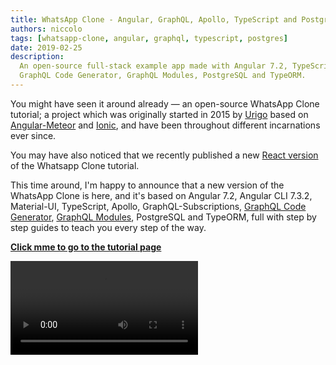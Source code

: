 ```yaml
---
title: WhatsApp Clone - Angular, GraphQL, Apollo, TypeScript and PostgreSQL
authors: niccolo
tags: [whatsapp-clone, angular, graphql, typescript, postgres]
date: 2019-02-25
description:
  An open-source full-stack example app made with Angular 7.2, TypeScript, GraphQL Subscriptions,
  GraphQL Code Generator, GraphQL Modules, PostgreSQL and TypeORM.
---
```


You might have seen it around already — an open-source WhatsApp Clone tutorial; a project which was
originally started in 2015 by [Urigo](https://github.com/urigo) based on
[Angular-Meteor](https://angular-meteor.com/tutorials/whatsapp2-tutorial) and
[Ionic](https://ionicframework.com), and have been throughout different incarnations ever since.

You may have also noticed that we recently published a new
[React version](/blog/whatsapp-clone-react-hooks-graphql-typescript-and-postgresql) of the Whatsapp
Clone tutorial.

This time around, I'm happy to announce that a new version of the WhatsApp Clone is here, and it's
based on Angular 7.2, Angular CLI 7.3.2, Material-UI, TypeScript, Apollo, GraphQL-Subscriptions,
[GraphQL Code Generator](https://graphql-code-generator.com),
[GraphQL Modules](https://graphql-modules.com), PostgreSQL and TypeORM, full with step by step
guides to teach you every step of the way.

[**Click mme to go to the tutorial page**](https://tortilla.academy/Urigo/whatsapp-textrepo-angularcli-express)

<Video src="./whatsapp-clone-apollo-angular-graphql-typescript-and-postgresql/app.webm" />

## What Is It Good for?

This app was built with all the latest and hottest technologies out there. The purpose is simple —
it should be a guideline for building a proper app, thus we thought very carefully about the design
patterns and architecture used in it, plus, we made sure to cover all communication methods with a
GraphQL-back-end in different variations (query, mutation, subscription). This way whenever you're
looking to start a new app, maintain an existing one or upgrade your dev-stack, the WhatsApp-clone
can be a great source to start with! It's full stack and has a complete flow.

## Why Did We Choose This Dev-Stack?

Angular, GraphQL, Apollo, PostgreSQL and TypeScript for obvious reasons — they are backed by a
strong ecosystem that grows rapidly. These technologies can be used in endless variations, and
there's no one way which is the most right of doing so, but we chose a way that makes the most sense
for us and that we truly believe in when it comes to building apps. We've connected it all with
TypeORM, GraphQL-Code-Generator, GraphQL-Modules for the following reasons:

- The GraphQL back-end was implemented using **GraphQL-Modules** where logic was splitted into
  feature based modules. GraphQL-Modules is a library which provides you with the ability to manage
  and maintain your GraphQL schema in a scalable and reusable way. Not once nor twice I have seen
  people who struggle with that and get tangled upon their own creation, and with GraphQL-Modules
  where you have a very defined structure, this problem can be easily solved. You can read more in
  [this series of 7 blog posts about it](/blog/graphql-modules).
- Every GraphQL/TypeScript definition was automatically generated with GraphQL-Code-Generator using
  a single command call. There's no need to maintain the same thing twice if it already exists in
  one way or another. This way you don't have to write TypeScript type definitions for your all your
  server responses, you get ready-to-use — fully typed Angular services, GraphQL resolvers and
  GraphQL types.
- The new version of Angular 7.2 was used with the Angular Material UI and Angular CLI 7.3.2 (and
  we'll keep updating the tutorial with the latest versions)
- We used TypeORM to correctly split the logic of the entities in the database and define the
  relationships between them. ORMs are controversial these days, but they can help a lot in some
  cases, and we thought a good example could be valuable to the community.

## What to Expect?

- Basic authentication.
- Image uploading with [Cloudinary](https://cloudinary.com).
- Live updates with GraphQL Subscriptions.
- Zero latency even on the slowest network thanks to Apollo's Cache

The tutorial goes through every aspect of building the app, starting from the very basics. We will
start building a very simple server with a fake db, then we will introduce Authentication,
Subscriptions, a real database backed by PostgreSQL and TypeORM plus advanced tooling like GraphQL
Code Generator and GraphQL Modules.

This can be extremely useful for those who have little to no background in one of the technologies
in our dev-stack.

## What's Next?

Right now we implemented a simple REST-based [Passport](https://passportjs.org) authentication, but
we already have PRs for [Accounts-JS](https://github.com/accounts-js/accounts) based authentication
which will use the GraphQL endpoint instead of traditional REST ones. An additional chapter about
Pagination is also expected, as well as a “Performance” chapter tackling the N+1 problem with
GraphQL. Our backend has been designed to handle way more features than the ones currently
implemented, so be ready because features like the Whatsapp blue ticks are going to land on our
clone very soon.

## Keep up to Date

This tutorial was written using [Tortilla — the Tutorial framework](https://tortilla.academy).

This means that we will keep upgrading the tutorial with the latest versions of Angular and the
other libraries, and instead of doing the same tutorial all over again, you will get a
[git-diff](https://tortilla.academy/Urigo/whatsapp-textrepo-angularcli-express/master/1.4.0/diff/2.0.0)
of how to upgrade the existing tutorial! We care about your time as a developer.

## Influence

We want to hear your opinions!

Should we choose another library and technology over another? Could we write the code
better/cleaner? Should we add a specific feature to the app? We want to hear it all!

Please tell us now, so we could integrate your feedback on the tutorial itself!

We keep evolving the stack and as the tutorial is based on git commits, we can create the same clone
with different tech-stacks and compare them on this real app using code diffs.

Soon we will also release yet another version of the Whatsapp Clone, using
[Ionic](https://ionicframework.com), [Stencil](https://stenciljs.com) and Web Components.

If you are good at creating screencast and videos, we would love your help in creating videos for
some chapters.

Everything is completely free and open source, and we want your help and (**not financial**)
contribution!

Best place would be to open an issue or create a PR on the repositories:

- Server — [Urigo/WhatsApp-Clone-Server](https://github.com/Urigo/WhatsApp-Clone-server)
- Client —
  [Urigo/WhatsApp-Clone-Client-Angular](https://github.com/Urigo/whatsapp-client-angularcli-material)

Again, all types of feedback is welcome, write freely!

See you in the tutorial!
